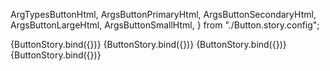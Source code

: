 
  ArgTypesButtonHtml,
  ArgsButtonPrimaryHtml,
  ArgsButtonSecondaryHtml,
  ArgsButtonLargeHtml,
  ArgsButtonSmallHtml,
} from "./Button.story.config";


<Meta title="Web Core/Atoms/Buttons" />

<Canvas withSource="open">
  <Story
    name="Primary"
    argTypes={ArgTypesButtonHtml}
    args={ArgsButtonPrimaryHtml}
  >
    {ButtonStory.bind({})}
  </Story>
  <Story
    name="Secondary"
    argTypes={ArgTypesButtonHtml}
    args={ArgsButtonSecondaryHtml}
  >
    {ButtonStory.bind({})}
  </Story>
  <Story name="Large" argTypes={ArgTypesButtonHtml} args={ArgsButtonLargeHtml}>
    {ButtonStory.bind({})}
  </Story>
  <Story name="Small" argTypes={ArgTypesButtonHtml} args={ArgsButtonSmallHtml}>
    {ButtonStory.bind({})}
  </Story>
</Canvas>
